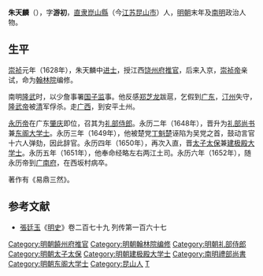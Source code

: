 '''朱天麟'''（{{bd|？||1652年||}}），字'''游初'''，[[南直隶|直隶]][[崑山縣|崑山縣]]（今[[江苏|江苏]][[昆山市|昆山市]]）人，[[明朝|明朝]]末年及[[南明|南明]]政治人物。

==生平==
[[崇祯|崇祯]]元年（1628年），朱天麟中[[进士|进士]]，授江西[[饶州府|饶州府]][[推官|推官]]，后来入京，[[崇祯帝|崇祯帝]]亲试，命为[[翰林院|翰林院]]编修。

南明[[隆武|隆武]]时，以少詹事署[[国子监|国子监]]事。他反感[[郑芝龙|郑芝龙]]跋扈，乞假到[[广东|广东]]，[[汀州|汀州]]失守，[[隆武帝|隆武帝]]被[[清|清]]军俘杀。走[[广西|广西]]，到安平土州。

[[永历帝|永历帝]]在广东[[肇庆|肇庆]]即位，召其为[[礼部侍郎|礼部侍郎]]。永历二年（1648年），晋升为[[礼部尚书|礼部尚书]]兼[[东阁大学士|东阁大学士]]。永历三年（1649年），他被楚党[[丁魁楚|丁魁楚]]诬陷为吴党之首，鼓动言官十六人弹劾，因此辞官。永历四年（1650年），再次入直，晋[[太子太保|太子太保]]兼[[建极殿大学士|建极殿大学士]]。永历五年（1651年），他奉命经略左右两江土司。永历六年（1652年），随永历帝到[[广南府|广南府]]，在西坂村病卒。

著作有《易鼎三然》。

==参考文献==
*[[張廷玉|張廷玉]]《[[明史|明史]]》卷二百七十九 列传第一百六十七

{{崇祯元年戊辰科殿試金榜}}
{{DEFAULTSORT:Z朱}}

[[Category:明朝饒州府推官|Category:明朝饒州府推官]]
[[Category:明朝翰林院编修|Category:明朝翰林院编修]]
[[Category:明朝礼部侍郎|Category:明朝礼部侍郎]]
[[Category:明朝太子太保|Category:明朝太子太保]]
[[Category:明朝建极殿大学士|Category:明朝建极殿大学士]]
[[Category:南明禮部尚書|Category:南明禮部尚書]]
[[Category:明朝东阁大学士|Category:明朝东阁大学士]]
[[Category:昆山人|Category:昆山人]]
[[Category:朱姓|T]]